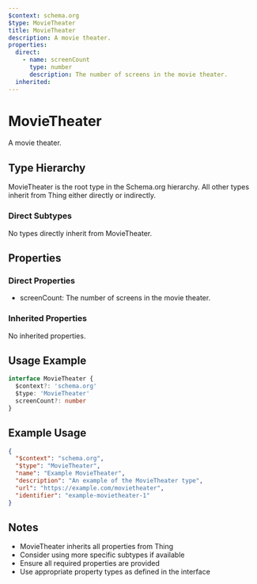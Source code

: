 ```yaml
---
$context: schema.org
$type: MovieTheater
title: MovieTheater
description: A movie theater.
properties:
  direct:
    - name: screenCount
      type: number
      description: The number of screens in the movie theater.
  inherited:
---
```

# MovieTheater

A movie theater.

## Type Hierarchy

MovieTheater is the root type in the Schema.org hierarchy. All other types inherit from Thing either directly or indirectly.

### Direct Subtypes

No types directly inherit from MovieTheater.

## Properties

### Direct Properties

- screenCount: The number of screens in the movie theater.

### Inherited Properties

No inherited properties.

## Usage Example

```typescript
interface MovieTheater {
  $context?: 'schema.org'
  $type: 'MovieTheater'
  screenCount?: number
}
```

## Example Usage

```json
{
  "$context": "schema.org",
  "$type": "MovieTheater",
  "name": "Example MovieTheater",
  "description": "An example of the MovieTheater type",
  "url": "https://example.com/movietheater",
  "identifier": "example-movietheater-1"
}
```

## Notes

- MovieTheater inherits all properties from Thing
- Consider using more specific subtypes if available
- Ensure all required properties are provided
- Use appropriate property types as defined in the interface